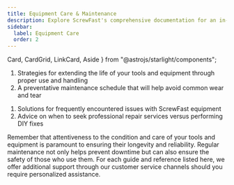 ```yaml
---
title: Equipment Care & Maintenance
description: Explore ScrewFast's comprehensive documentation for an in-depth look at our premium tools and construction services. 
sidebar:
  label: Equipment Care
  order: 2
---
```


  Card,
  CardGrid,
  LinkCard,
  Aside
} from "@astrojs/starlight/components";

<Card title="Maintaining Your ScrewFast Tools" icon="approve-check-circle">
<LinkCard
  description="Step-by-step guide for the routine care and maintenance of your ScrewFast tools to ensure long-lasting functionality."
  href="en/guides/getting-started"
/>
<LinkCard
  description="Cleaning, storage, and inspection practices to keep tools in optimal condition"
  href="en/guides/getting-started"
/>
</Card>

<CardGrid>
<Card title="Best Practices for Equipment Longevity" icon="star">

   1. Strategies for extending the life of your tools and equipment through proper use and handling
   2. A preventative maintenance schedule that will help avoid common wear and tear
</Card>
<Card title="Troubleshooting Common Tool Issues" icon="rocket">

   1. Solutions for frequently encountered issues with ScrewFast equipment
   2. Advice on when to seek professional repair services versus performing DIY fixes
</Card>
</CardGrid>

<Aside>
Remember that attentiveness to the condition and care of your tools and equipment is paramount to ensuring their longevity and reliability. Regular maintenance not only helps prevent downtime but can also ensure the safety of those who use them. For each guide and reference listed here, we offer additional support through our customer service channels should you require personalized assistance.
</Aside>